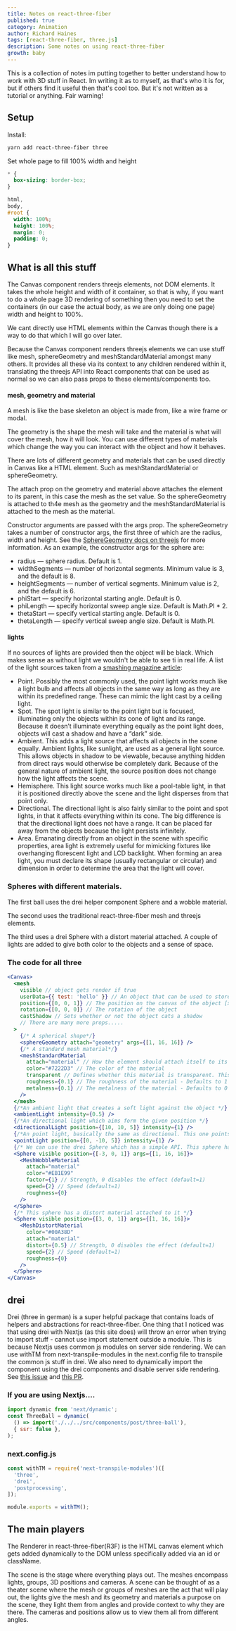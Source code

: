 ```yaml
---
title: Notes on react-three-fiber
published: true
category: Animation
author: Richard Haines
tags: [react-three-fiber, three.js]
description: Some notes on using react-three-fiber
growth: baby
---
```


This is a collection of notes im putting together to better understand how to work with 3D stuff in React. Im writing it as to myself, as that's who it is for, but if others find it useful then that's cool too. But it's not written as a tutorial or anything. Fair warning!

## Setup

Install:

```bash
yarn add react-three-fiber three

```

Set whole page to fill 100% width and height

```css
* {
  box-sizing: border-box;
}

html,
body,
#root {
  width: 100%;
  height: 100%;
  margin: 0;
  padding: 0;
}
```

## What is all this stuff

The Canvas component renders threejs elements, not DOM elements. It takes the whole height and width of it container, so that is why, if you want to do a whole page 3D rendering of something then you need to set the containers (in our case the actual body, as we are only doing one page) width and height to 100%.

We cant directly use HTML elements within the Canvas though there is a way to do that which I will go over later.

Because the Canvas component renders threejs elements we can use stuff like mesh, sphereGeometry and meshStandardMaterial amongst many others. It provides all these via its context to any children rendered within it, translating the threejs API into React components that can be used as normal so we can also pass props to these elements/components too.

#### mesh, geometry and material

A mesh is like the base skeleton an object is made from, like a wire frame or modal.

The geometry is the shape the mesh will take and the material is what will cover the mesh, how it will look. You can use different types of materials which change the way you can interact with the object and how it behaves.

There are lots of different geometry and materials that can be used directly in Canvas like a HTML element. Such as meshStandardMaterial or sphereGeometry.

The attach prop on the geometry and material above attaches the element to its parent, in this case the mesh as the set value. So the sphereGeometry is attached to th4e mesh as the geometry and the meshStandardMaterial is attached to the mesh as the material.

Constructor arguments are passed with the args prop. The sphereGeometry takes a number of constructor args, the first three of which are the radius, width and height. See the [SphereGeometry docs on threejs](https://threejs.org/docs/index.html#api/en/geometries/SphereGeometry) for more information. As an example, the constructor args for the sphere are:

- radius — sphere radius. Default is 1.
- widthSegments — number of horizontal segments. Minimum value is 3, and the default is 8.
- heightSegments — number of vertical segments. Minimum value is 2, and the default is 6.
- phiStart — specify horizontal starting angle. Default is 0.
- phiLength — specify horizontal sweep angle size. Default is Math.PI \* 2.
- thetaStart — specify vertical starting angle. Default is 0.
- thetaLength — specify vertical sweep angle size. Default is Math.PI.

#### lights

If no sources of lights are provided then the object will be black. Which makes sense as without light we wouldn't be able to see ti in real life. A list of the light sources taken from a [smashing magazine article](https://www.smashingmagazine.com/2013/09/introduction-to-polygonal-modeling-and-three-js/):

- Point. Possibly the most commonly used, the point light works much like a light bulb and affects all objects in the same way as long as they are within its predefined range. These can mimic the light cast by a ceiling light.
- Spot. The spot light is similar to the point light but is focused, illuminating only the objects within its cone of light and its range. Because it doesn’t illuminate everything equally as the point light does, objects will cast a shadow and have a “dark” side.
- Ambient. This adds a light source that affects all objects in the scene equally. Ambient lights, like sunlight, are used as a general light source. This allows objects in shadow to be viewable, because anything hidden from direct rays would otherwise be completely dark. Because of the general nature of ambient light, the source position does not change how the light affects the scene.
- Hemisphere. This light source works much like a pool-table light, in that it is positioned directly above the scene and the light disperses from that point only.
- Directional. The directional light is also fairly similar to the point and spot lights, in that it affects everything within its cone. The big difference is that the directional light does not have a range. It can be placed far away from the objects because the light persists infinitely.
- Area. Emanating directly from an object in the scene with specific properties, area light is extremely useful for mimicking fixtures like overhanging florescent light and LCD backlight. When forming an area light, you must declare its shape (usually rectangular or circular) and dimension in order to determine the area that the light will cover.

### Spheres with different materials.

The first ball uses the drei helper component Sphere and a wobble material.

<ThreeBallWobble />

The second uses the traditional react-three-fiber mesh and threejs elements.

<ThreeBall />

The third uses a drei Sphere with a distort material attached. A couple of lights are added to give both color to the objects and a sense of space.

<ThreeBallDistort />

### The code for all three

```jsx
<Canvas>
  <mesh
    visible // object gets render if true
    userData={{ test: 'hello' }} // An object that can be used to store custom data about the Object3d
    position={[0, 0, 1]} // The position on the canvas of the object [x,y,x]
    rotation={[0, 0, 0]} // The rotation of the object
    castShadow // Sets whether or not the object cats a shadow
    // There are many more props.....
  >
    {/* A spherical shape*/}
    <sphereGeometry attach="geometry" args={[1, 16, 16]} />
    {/* A standard mesh material*/}
    <meshStandardMaterial
      attach="material" // How the element should attach itself to its parent
      color="#7222D3" // The color of the material
      transparent // Defines whether this material is transparent. This has an effect on rendering as transparent objects need special treatment and are rendered after non-transparent objects. When set to true, the extent to which the material is transparent is controlled by setting it's .opacity property.
      roughness={0.1} // The roughness of the material - Defaults to 1
      metalness={0.1} // The metalness of the material - Defaults to 0
    />
  </mesh>
  {/*An ambient light that creates a soft light against the object */}
  <ambientLight intensity={0.5} />
  {/*An directional light which aims form the given position */}
  <directionalLight position={[10, 10, 5]} intensity={1} />
  {/*An point light, basically the same as directional. This one points from under */}
  <pointLight position={[0, -10, 5]} intensity={1} />
  {/* We can use the drei Sphere which has a simple API. This sphere has a wobble material attached to it */}
  <Sphere visible position={[-3, 0, 1]} args={[1, 16, 16]}>
    <MeshWobbleMaterial
      attach="material"
      color="#EB1E99"
      factor={1} // Strength, 0 disables the effect (default=1)
      speed={2} // Speed (default=1)
      roughness={0}
    />
  </Sphere>
  {/* This sphere has a distort material attached to it */}
  <Sphere visible position={[3, 0, 1]} args={[1, 16, 16]}>
    <MeshDistortMaterial
      color="#00A38D"
      attach="material"
      distort={0.5} // Strength, 0 disables the effect (default=1)
      speed={2} // Speed (default=1)
      roughness={0}
    />
  </Sphere>
</Canvas>
```

## drei

Drei (three in german) is a super helpful package that contains loads of helpers and abstractions for react-three-fiber. One thing that I noticed was that using drei with Nextjs (as this site does) will throw an error when trying to import stuff - cannot use import statement outside a module. This is because Nextjs uses common js modules on server side rendering. We can use withTM from next-transpile-modules in the next.config file to transpile the common js stuff in drei. We also need to dynamically import the component using the drei components and disable server side rendering. See [this issue](https://github.com/pmndrs/drei/issues/2) and [this PR](https://github.com/vercel/next.js/pull/14864).

### If you are using Nextjs....

```js
import dynamic from 'next/dynamic';
const ThreeBall = dynamic(
  () => import('./../../src/components/post/three-ball'),
  { ssr: false },
);
```

### next.config.js

```js
const withTM = require('next-transpile-modules')([
  'three',
  'drei',
  'postprocessing',
]);

module.exports = withTM();
```

## The main players

The Renderer in react-three-fiber(R3F) is the HTML canvas element which gets added dynamically to the DOM unless specifically added via an id or className. 

The scene is the stage where everything plays out. The meshes encompass lights, groups, 3D positions and cameras. A scene can be thought of as a theater scene where the mesh or groups of meshes are the act that will play out, the lights give the mesh and its geometry and materials a purpose on the scene, they light them from angles and provide context to why they are there. The cameras and positions allow us to view them all from different angles. 
